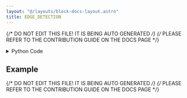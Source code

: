 ```yaml
---
layout: "@/layouts/block-docs-layout.astro"
title: EDGE_DETECTION
---
```


{/* DO NOT EDIT THIS FILE! IT IS BEING AUTO GENERATED */}
{/* PLEASE REFER TO THE CONTRIBUTION GUIDE ON THE DOCS PAGE */}


<PythonDocsDisplay docstring={docstring} />

<details>
<summary>Python Code</summary>

```python
from flojoy import flojoy, Image
import cv2
import numpy as np
from PIL import ImageFilter, Image as PILImage


@flojoy(deps={"opencv-python": "4.8.0"})
def EDGE_DETECTION(default: Image) -> Image:
    """The EDGE_DETECTION node detects edges in the image that was passed to it.

    This is done through the Pillow image filter, FIND_EDGES.

    Note that the image is converted to greyscale during this processing.

    Inputs
    ------
    default : Image
        The input image to apply edge detection to.

    Returns
    -------
    Image
        The image with detected edges in white.
    """

    r = default.r
    g = default.g
    b = default.b
    a = default.a

    if a is not None:
        rgba_image = np.stack((r, g, b, a), axis=2)

    else:
        rgba_image = np.stack((r, g, b), axis=2)

    try:
        image = PILImage.fromarray(rgba_image)
        image = image.convert("L").filter(ImageFilter.FIND_EDGES).convert("RGB")
        image = np.array(image)

        try:
            r, g, b, a = cv2.split(image)
        except:
            r, g, b = cv2.split(image)
        if a is None:
            a = None
        return Image(
            r=r,
            g=g,
            b=b,
            a=a,
        )
    except Exception as e:
        raise e

```

[Find this Flojoy Block on GitHub](https://github.com/flojoy-ai/blocks/blob/main/blocks/TRANSFORMERS/IMAGE_PROCESSING/EDGE_DETECTION/EDGE_DETECTION.py)

</details>

## Example


<GetHelpWidget />


<AppDisplay app={app} blockName="EDGE_DETECTION" client:visible />


<Example />

{/* DO NOT EDIT THIS FILE! IT IS BEING AUTO GENERATED */}
{/* PLEASE REFER TO THE CONTRIBUTION GUIDE ON THE DOCS PAGE */}
